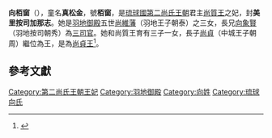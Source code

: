 {{東亞女性歷史人物
|名稱 =向栢窗
|身份 =琉球國第二尚氏王朝王妃
|國家 =琉球國
|時代 =第二尚氏王朝
|屆數 =
|前任 = 
|繼任 = 
|圖片名稱 =
|圖片大小 =
|圖片說明 =
|姓=向
|最高職務 =王妃
|封爵 =美里按司加那志
|封號 =
|位號=王妃
|位階=
|品階=
|封地 =美里間切
|湯沐邑 =
|神號 =
|氏族 =首里向氏
|府邸 =
|世系 = 
|初名 =
|童名 =真松金
|小字=
|號=栢窗
|法號=
|院號=
|其他名號=
|出生日期=1629年4月23日（[[明朝|明]][[崇禎|崇禎]]二年四月初一日）
|出生地點=琉球國[[首里|首里]]
|婚年=
|逝世日期=1700年2月9日（[[清朝|清]][[康熙|康熙]]三十八年十二月二十一日）
|逝世地點=琉球國首里
|諡號=
|墓葬=[[玉陵|玉陵]]
|祠廟=
|父親=[[尚維藩|尚維藩]]（羽地王子朝泰）
|嫡母=
|母親=[[向一鏡|向一鏡]]<ref name="六世朝賢">{{Cite web |url=http://www.tulips.tsukuba.ac.jp/limedio/dlam/B1241188/1/vol05/syuri/250.htm |title=向姓家譜內間家・六世朝賢 |access-date=2013-05-10 |archive-date=2012-12-18 |archive-url=https://archive.is/20121218212857/http://www.tulips.tsukuba.ac.jp/limedio/dlam/B1241188/1/vol05/syuri/250.htm |dead-url=yes }}</ref>
|夫=[[尚質王|尚質王]]
|婚姻名份=王妃
|夫之父=
|夫之母=[[夫人_(位號)|夫人]]松氏（西之按司加那志，號[[松涼月|涼月]]）
|夫之嫡母=妃尚氏（我謝上森按司加那志，號[[尚梅岩|梅岩]]）<br>繼妃馬氏（君豐見按司加那志，號[[馬蘭閨|蘭閨]]）
|夫之側室=夫人東氏（真南風按司，號[[東本空|本空]]<br>妻章氏（安谷屋阿護母志良禮，號[[章本光|本光]]）<br>妻駱氏（宮城阿護母志良禮，號[[駱惠室|惠室]]）<br>妻[[月嶺|月嶺]]（諸見里阿護母志良禮）
|兄弟=[[向象賢|向象賢]]（羽地按司朝秀）<br>[[向自泰|向自泰]]（勝連按司朝賢，過繼給[[向國昭|向國昭]]<ref name="六世朝賢" />）<br>[[勝連朝景|向氏勝連按司朝景]]
|姊妹=向氏真犬兼（高安按司）<br>向氏思武太金（川上按司）<br>向氏乙益美<br>[[向花窗|向氏真竈金]]（號[[向花窗|花窗]]，夫[[和得志|和得志]]<ref>{{Cite web |url=http://www.tulips.tsukuba.ac.jp/limedio/dlam/B1241188/1/vol05/syuri/887.htm |title=和姓家譜（古謝家）・六世景信 |access-date=2013-05-10 |archive-date=2012-09-13 |archive-url=https://archive.is/20120913152056/http://www.tulips.tsukuba.ac.jp/limedio/dlam/B1241188/1/vol05/syuri/887.htm |dead-url=yes }}</ref>
|子=[[尚貞|尚貞]]（中城王子朝周）<br>[[尚弘毅|尚弘毅]]（大里王子朝亮）<br>[[尚弘仁|尚弘仁]]（名護王子朝元）
|女=安谷屋翁主[[尚玉蓮|尚玉蓮]]
|養子=
|養女=
|繼子=
|繼女=
|其他親屬 =
|經歷 = 
|著作 =
|注釋=}}
'''向栢窗'''（{{bd|1629年|4月23日|1700年|2月9日}}），童名'''真松金'''，號'''栢窗'''，是[[琉球國|琉球國]][[第二尚氏王朝|第二尚氏王朝]]君主[[尚質王|尚質王]]之妃，封'''美里按司加那志'''。她是[[羽地御殿|羽地御殿]]五世[[尚維藩|尚維藩]]（羽地王子朝泰）之三女，長兄[[向象賢|向象賢]]（羽地按司朝秀）為[[三司官|三司官]]。她和尚質王育有三子一女，長子[[尚貞|尚貞]]（中城王子朝周）繼位為王，是為[[尚貞王|尚貞王]]<ref>{{Cite web |url=http://dynasty.cc/han/book/book/zssp.html |title=《中山世譜·卷八·尚賢王》 |accessdate=2013-05-10 |archive-date=2013-12-13 |archive-url=https://web.archive.org/web/20131213104020/http://dynasty.cc/han/book/book/zssp.html |dead-url=no }}</ref>。
==參考文獻==
<div class="references-small">
<references></references>
</div>
{{第二尚氏王朝王妃}}
[[Category:第二尚氏王朝王妃|Category:第二尚氏王朝王妃]]
[[Category:羽地御殿|Category:羽地御殿]]
[[Category:向姓|Category:向姓]]
[[Category:琉球向氏|Category:琉球向氏]]